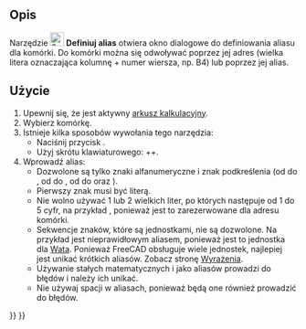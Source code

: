 <languages/>

{{Docnav/pl
|[[Spreadsheet_StyleUnderline/pl|Podkreślenie]]
|[[Spreadsheet_Preferences/pl|Ustawienia]]
|[[Spreadsheet_Workbench/pl|środowisko pracy Arkusz Kalkulacyjny]]
|IconL=Spreadsheet_StyleUnderline.svg
|IconR=Preferences-spreadsheet.svg
|IconC=Workbench_Spreadsheet.svg
}}

{{GuiCommand/pl
|Name=Spreadsheet SetAlias
|Name/pl=Arkusz Kalkulacyjny: Definiuj alias
|MenuLocation=-
|Workbenches=[[Spreadsheet_Workbench/pl|Arkusz Kalkulacyjny]]
|Shortcut={{KEY|Ctrl}} + {{KEY|Shift}} + {{KEY|A}}
|Version=0.17
}}

<span id="Description"></span>
==Opis==

Narzędzie [[File:Spreadsheet_SetAlias.svg|24px]] '''Definiuj alias''' otwiera okno dialogowe do definiowania aliasu dla komórki. Do komórki można się odwoływać poprzez jej adres (wielka litera oznaczająca kolumnę + numer wiersza, np. B4) lub poprzez jej alias.

<span id="Usage"></span>
==Użycie==

# Upewnij się, że jest aktywny [[Spreadsheet_CreateSheet/pl|arkusz kalkulacyjny]].
# Wybierz komórkę.
# Istnieje kilka sposobów wywołania tego narzędzia:
#* Naciśnij przycisk {{Button|[[File:Spreadsheet_SetAlias.svg|16px]] [[Spreadsheet_SetAlias/pl|Definiuj alias]]}}.
#* Użyj skrótu klawiaturowego: {{KEY|Ctrl}}+{{KEY|Shift}}+{{KEY|A}}.
# Wprowadź alias:
#* Dozwolone są tylko znaki alfanumeryczne i znak podkreślenia (od {{incode|A}} do {{incode|Z}}, od {{incode|a}} do {{incode|z}}, od {{incode|0}} do {{incode|9}} oraz {{incode|_}}).
#* Pierwszy znak musi być literą.
#* Nie wolno używać 1 lub 2 wielkich liter, po których następuje od 1 do 5 cyfr, na przykład {{incode|AB123}}, ponieważ jest to zarezerwowane dla adresu komórki.
#* Sekwencje znaków, które są jednostkami, nie są dozwolone. Na przykład {{incode|W}} jest nieprawidłowym aliasem, ponieważ jest to jednostka dla [https://en.wikipedia.org/wiki/Watt Wata]. Ponieważ FreeCAD obsługuje wiele jednostek, najlepiej jest unikać krótkich aliasów. Zobacz stronę [[Expressions/pl#Jednostki|Wyrażenia]].
#* Używanie stałych matematycznych {{incode|pi}} i {{incode|e}} jako aliasów prowadzi do błędów i należy ich unikać.
#* Nie używaj spacji w aliasach, ponieważ będą one również prowadzić do błędów.


{{Docnav/pl
|[[Spreadsheet_StyleUnderline/pl|Podkreślenie]]
|[[Spreadsheet_Preferences/pl|Ustawienia]]
|[[Spreadsheet_Workbench/pl|środowisko pracy Arkusz Kalkulacyjny]]
|IconL=Spreadsheet_StyleUnderline.svg
|IconR=Preferences-spreadsheet.svg
|IconC=Workbench_Spreadsheet.svg
}}

{{Spreadsheet_Tools_navi{{#translation:}}}}
{{Userdocnavi{{#translation:}}}}